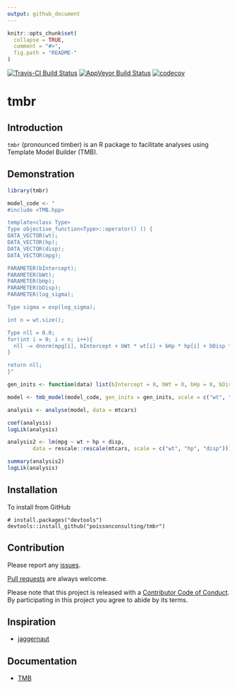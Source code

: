 ```yaml
---
output: github_document
---
```


<!-- README.md is generated from README.Rmd. Please edit that file -->

```r
knitr::opts_chunk$set(
  collapse = TRUE,
  comment = "#>",
  fig.path = "README-"
)
```

[![Travis-CI Build Status](https://travis-ci.org/poissonconsulting/tmbr.svg?branch=master)](https://travis-ci.org/poissonconsulting/tmbr)
[![AppVeyor Build Status](https://ci.appveyor.com/api/projects/status/github/poissonconsulting/tmbr?branch=master&svg=true)](https://ci.appveyor.com/project/poissonconsulting/tmbr)
[![codecov](https://codecov.io/gh/poissonconsulting/tmbr/branch/master/graph/badge.svg)](https://codecov.io/gh/poissonconsulting/tmbr)

# tmbr

## Introduction

`tmbr` (pronounced timber) is an R package to facilitate analyses using Template Model Builder (TMB).

## Demonstration

```r
library(tmbr)

model_code <- "
#include <TMB.hpp>

template<class Type>
Type objective_function<Type>::operator() () {
DATA_VECTOR(wt);
DATA_VECTOR(hp);
DATA_VECTOR(disp);
DATA_VECTOR(mpg);

PARAMETER(bIntercept); 
PARAMETER(bWt); 
PARAMETER(bHp); 
PARAMETER(bDisp); 
PARAMETER(log_sigma);

Type sigma = exp(log_sigma);

int n = wt.size();

Type nll = 0.0;
for(int i = 0; i < n; i++){
  nll -= dnorm(mpg[i], bIntercept + bWt * wt[i] + bHp * hp[i] + bDisp * disp[i], sigma, true);
}

return nll;
}"

gen_inits <- function(data) list(bIntercept = 0, bWt = 0, bHp = 0, bDisp = 0, log_sigma = 0)

model <- tmb_model(model_code, gen_inits = gen_inits, scale = c("wt", "hp", "disp"))

analysis <- analyse(model, data = mtcars)

coef(analysis)
logLik(analysis)

analysis2 <- lm(mpg ~ wt + hp + disp, 
        data = rescale::rescale(mtcars, scale = c("wt", "hp", "disp")))

summary(analysis2)
logLik(analysis)
```

## Installation

To install from GitHub
```
# install.packages("devtools")
devtools::install_github("poissonconsulting/tmbr")
```

## Contribution

Please report any [issues](https://github.com/poissonconsulting/tmbr/issues).

[Pull requests](https://github.com/poissonconsulting/tmbr/pulls) are always welcome.

Please note that this project is released with a [Contributor Code of Conduct](CONDUCT.md). By participating in this project you agree to abide by its terms.

## Inspiration

- [jaggernaut](https://github.com/poissonconsulting/jaggernaut)

## Documentation

- [TMB](https://github.com/kaskr/adcomp)
